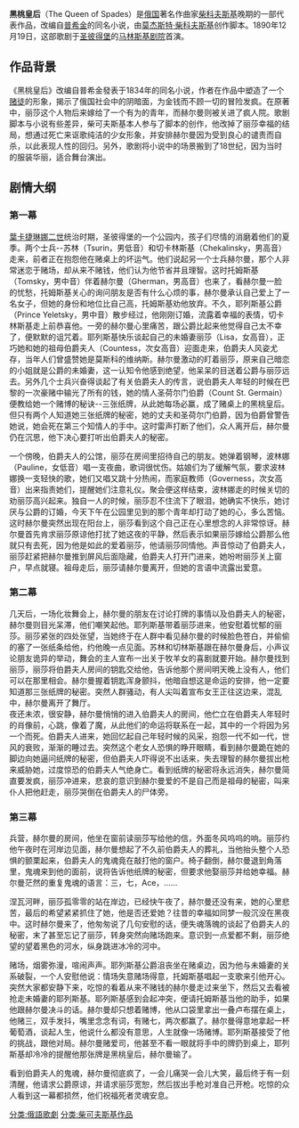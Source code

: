 {{Tchaikovsky operas}}
'''黑桃皇后'''（The Queen of Spades）是[[俄国|俄国]]著名作曲家[[柴科夫斯基|柴科夫斯基]]晚期的一部代表作品，改编自[[普希金|普希金]]的同名小说，由[[莫杰斯特·柴科夫斯基|莫杰斯特·柴科夫斯基]]创作脚本。1890年12月19日，这部歌剧于[[圣彼得堡|圣彼得堡]]的[[马林斯基剧院|马林斯基剧院]]首演。

==作品背景==
《黑桃皇后》改编自普希金發表于1834年的同名小说，作者在作品中塑造了一个[[赌徒|赌徒]]的形象，揭示了俄国社会中的阴暗面，为金钱而不顾一切的冒险发疯。在原著中，丽莎这个人物后来嫁给了一个有为的青年，而赫尔曼则被关进了疯人院。歌剧脚本与小说有些差异，柴可夫斯基本人参与了脚本的创作，他改掉了丽莎幸福的结局，想通过死亡来讴歌纯洁的少女形象，并安排赫尔曼因为受到良心的谴责而自杀，以此表现人性的回归。另外，歌剧将小说中的场景搬到了18世纪，因为当时的服装华丽，适合舞台演出。

==剧情大纲==

===第一幕===
[[葉卡捷琳娜二世|葉卡捷琳娜二世]]统治时期，圣彼得堡的一个公园内，孩子们尽情的消磨着他们的夏季。两个士兵--苏林（Tsurin，男低音）和切卡林斯基（Chekalinsky，男高音）走来，前者正在抱怨他在赌桌上的坏运气。他们说起另一个士兵赫尔曼，那个人非常迷恋于赌场，却从来不赌钱，他们认为他节省并且理智。这时托姆斯基（Tomsky，男中音）伴着赫尔曼（Gherman，男高音）也来了，看赫尔曼一脸的忧愁，托姆斯基关心的询问朋友是否有什么心烦的事，赫尔曼承认自己爱上了一名女子，但她的身份和地位比自己高，托姆斯基劝他放弃。不久，耶列斯基公爵（Prince Yeletsky，男中音）散步经过，他刚刚订婚，流露着幸福的表情，切卡林斯基走上前恭喜他。一旁的赫尔曼心里痛苦，跟公爵比起来他觉得自己太不幸了，便默默的诅咒着。耶列斯基快乐谈起自己的未婚妻丽莎（Lisa，女高音），正巧她和她的祖母伯爵夫人（Countess，次女高音）迎面走来，伯爵夫人风姿尤存，当年人们曾盛赞她是莫斯科的维纳斯。赫尔曼激动的盯着丽莎，原来自己暗恋的小姐就是公爵的未婚妻，这一认知令他感到绝望，他呆呆的目送着公爵与丽莎远去。另外几个士兵兴奋得谈起了有关伯爵夫人的传言，说伯爵夫人年轻的时候在巴黎的一次豪赌中输光了所有的钱，她的情人圣荷尔门伯爵（Count St. Germain）便教给她一个赌博的秘诀--三张纸牌，从此她每场必赢，成了赌桌上的黑桃皇后。但只有两个人知道她三张纸牌的秘密，她的丈夫和圣荷尔门伯爵，因为伯爵曾警告她说，她会死在第三个知情人的手中。这时雷声打断了他们，众人离开后，赫尔曼仍在沉思，他下决心要打听出伯爵夫人的秘密。

一个傍晚，伯爵夫人的公馆，丽莎在房间里招待自己的朋友。她弹着钢琴，波林娜（Pauline，女低音）唱一支夜曲，歌词很忧伤。姑娘们为了缓解气氛，要求波林娜换一支轻快的歌，她们又唱又跳十分热闹，而家庭教师（Governess，次女高音）出来指责她们，提醒她们注意礼仪。聚会便这样结束，波林娜走的时候关切的劝丽莎高兴起来。独自一人的时候，丽莎忍不住流下了眼泪，她确实不快乐，她讨厌与公爵的订婚，今天下午在公园里见到的那个青年却打动了她的心，多么苦恼。这时赫尔曼突然出现在阳台上，丽莎看到这个自己正在心里想念的人非常惊讶。赫尔曼首先肯求丽莎原谅他打扰了她这夜的平静，然后表示如果丽莎嫁给公爵那么他就只有去死，因为他是如此的爱着丽莎，他请丽莎同情他。声音惊动了伯爵夫人，丽莎赶紧把赫尔曼推到屏风后面隐藏，伯爵夫人打开门进来，她吩咐丽莎关上窗户，早点就寝。祖母走后，丽莎请赫尔曼离开，但她的言语中流露出爱意。

===第二幕===
几天后，一场化妆舞会上，赫尔曼的朋友在讨论打牌的事情以及伯爵夫人的秘密，赫尔曼则目光呆滞，他们嘲笑起他。耶列斯基带着丽莎进来，他安慰着忧郁的丽莎。丽莎紧张的四处张望，当她终于在人群中看见赫尔曼的时候脸色苍白，并偷偷的塞了一张纸条给他，约他晚一点见面。苏林和切林斯基跟在赫尔曼身后，小声议论朋友诡异的举动，舞会的主人宣布一出关于牧羊女的喜剧就要开始。赫尔曼找到丽莎，丽莎将伯爵夫人房间的钥匙交给他，告诉他那个房间明天晚上没有人，他们可以在那里相会。赫尔曼握着钥匙浑身颤抖，他暗自想这是命运的安排，他一定要知道那三张纸牌的秘密。突然人群骚动，有人尖叫着宣布女王正往这边来，混乱中，赫尔曼离开了舞厅。<br />
夜还未浓，很安静，赫尔曼悄悄的进入伯爵夫人的房间，他伫立在伯爵夫人年轻时的肖像前，心跳，像着了魔，从此他们的命运将联系在一起，其中的一个将因为另一个而死。伯爵夫人进来，她回忆起自己年轻时候的风采，抱怨一代不如一代，世风的衰败，渐渐的睡过去。突然这个老女人恐惧的睁开眼睛，看到赫尔曼跪在她的脚边向她逼问纸牌的秘密，但伯爵夫人吓得说不出话来，失去理智的赫尔曼拔出枪来威胁她，过度惊恐的伯爵夫人气绝身亡。看到纸牌的秘密将永远消失，赫尔曼简直要发疯，丽莎冲进来，悲哀的意识到赫尔曼爱的不是自己而是祖母的秘密，叫来仆人把他赶走，丽莎哭倒在伯爵夫人的尸体旁。

===第三幕===
兵营，赫尔曼的房间，他坐在窗前读丽莎写给他的信，外面冬风呜呜的响。丽莎约他午夜时在河岸边见面，赫尔曼想起了不久前伯爵夫人的葬礼，当他抬头整个人恐惧的颤栗起来，伯爵夫人的鬼魂竟在敲打他的窗户。椅子翻倒，赫尔曼退到角落里，鬼魂来到他的面前，说将告诉他纸牌的秘密，但要求他娶丽莎并给她幸福。赫尔曼茫然的重复鬼魂的语言：三，七，Ace，……

涅瓦河畔，丽莎孤零零的站在岸边，已经快午夜了，赫尔曼还没有来，她的心里悲苦，最后的希望紧紧抓住了她，他是否还爱她？往昔的幸福如同梦一般沉没在黑夜中。这时赫尔曼来了，他匆匆说了几句安慰的话，便失魂落魄的谈起了伯爵夫人的秘密，末了甚至忘记了丽莎，转身突然向赌场跑来。意识到一点爱都不剩，丽莎绝望的望着黑色的河水，纵身跳进冰冷的河中。

赌场，烟雾弥漫，喧闹声声。耶列斯基公爵沮丧坐在赌桌边，因为他与未婚妻的关系破裂，一个人安慰他说：情场失意赌场得意，托姆斯基唱起一支歌来引他开心。突然大家都安静下来，吃惊的看着从来不赌钱的赫尔曼走过来坐下，然后又去看被抢走未婚妻的耶列斯基。耶列斯基感到会起冲突，便请托姆斯基当他的助手，如果他跟赫尔曼决斗的话。赫尔曼却只想着赌博，他从口袋里拿出一叠卢布摆在桌上，他赌三，双手发抖，嘴里念念有词，有赌七，两次都赢了。赫尔曼得意地拿起一杯葡萄酒，谈起人生，他说什么都没有意思，人生就像一场赌博。耶列斯基接受了他的挑战，跟他对局。赫尔曼赌爱司，他甚至不看一眼就将手中的牌扔到桌上，耶列斯基却冷冷的提醒他那张牌是黑桃皇后，赫尔曼输了。

看到伯爵夫人的鬼魂，赫尔曼彻底疯了，一会儿痛哭一会儿大笑，最后终于有一刻清醒，他请求公爵原谅，并请求丽莎宽恕，然后拔出手枪对准自己开枪。吃惊的众人看到这一幕都损然，他们祝福死者灵魂安息。

[[分类:俄語歌劇|分类:俄語歌劇]]
[[分类:柴可夫斯基作品|分类:柴可夫斯基作品]]{{Authority control}}